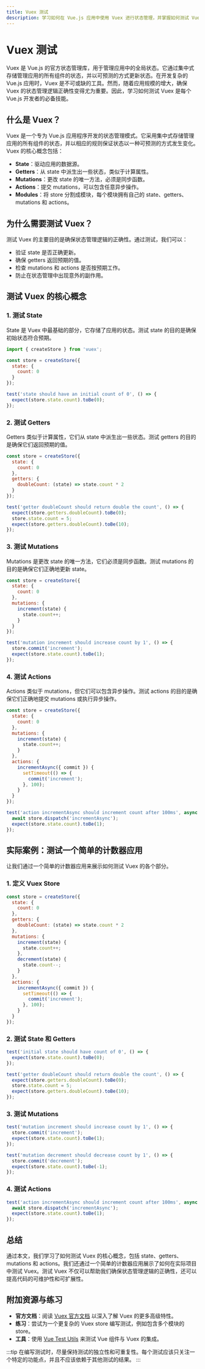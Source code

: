 ```yaml
---
title: Vuex 测试
description: 学习如何在 Vue.js 应用中使用 Vuex 进行状态管理，并掌握如何测试 Vuex 的核心功能。
---
```


# Vuex 测试

Vuex 是 Vue.js 的官方状态管理库，用于管理应用中的全局状态。它通过集中式存储管理应用的所有组件的状态，并以可预测的方式更新状态。在开发复杂的 Vue.js 应用时，Vuex 是不可或缺的工具。然而，随着应用规模的增大，确保 Vuex 的状态管理逻辑正确性变得尤为重要。因此，学习如何测试 Vuex 是每个 Vue.js 开发者的必备技能。

## 什么是 Vuex？

Vuex 是一个专为 Vue.js 应用程序开发的状态管理模式。它采用集中式存储管理应用的所有组件的状态，并以相应的规则保证状态以一种可预测的方式发生变化。Vuex 的核心概念包括：

- **State**：驱动应用的数据源。
- **Getters**：从 state 中派生出一些状态，类似于计算属性。
- **Mutations**：更改 state 的唯一方法，必须是同步函数。
- **Actions**：提交 mutations，可以包含任意异步操作。
- **Modules**：将 store 分割成模块，每个模块拥有自己的 state、getters、mutations 和 actions。

## 为什么需要测试 Vuex？

测试 Vuex 的主要目的是确保状态管理逻辑的正确性。通过测试，我们可以：

- 验证 state 是否正确更新。
- 确保 getters 返回预期的值。
- 检查 mutations 和 actions 是否按预期工作。
- 防止在状态管理中出现意外的副作用。

## 测试 Vuex 的核心概念

### 1. 测试 State

State 是 Vuex 中最基础的部分，它存储了应用的状态。测试 state 的目的是确保初始状态符合预期。

```javascript
import { createStore } from 'vuex';

const store = createStore({
  state: {
    count: 0
  }
});

test('state should have an initial count of 0', () => {
  expect(store.state.count).toBe(0);
});
```

### 2. 测试 Getters

Getters 类似于计算属性，它们从 state 中派生出一些状态。测试 getters 的目的是确保它们返回预期的值。

```javascript
const store = createStore({
  state: {
    count: 0
  },
  getters: {
    doubleCount: (state) => state.count * 2
  }
});

test('getter doubleCount should return double the count', () => {
  expect(store.getters.doubleCount).toBe(0);
  store.state.count = 5;
  expect(store.getters.doubleCount).toBe(10);
});
```

### 3. 测试 Mutations

Mutations 是更改 state 的唯一方法，它们必须是同步函数。测试 mutations 的目的是确保它们正确地更新 state。

```javascript
const store = createStore({
  state: {
    count: 0
  },
  mutations: {
    increment(state) {
      state.count++;
    }
  }
});

test('mutation increment should increase count by 1', () => {
  store.commit('increment');
  expect(store.state.count).toBe(1);
});
```

### 4. 测试 Actions

Actions 类似于 mutations，但它们可以包含异步操作。测试 actions 的目的是确保它们正确地提交 mutations 或执行异步操作。

```javascript
const store = createStore({
  state: {
    count: 0
  },
  mutations: {
    increment(state) {
      state.count++;
    }
  },
  actions: {
    incrementAsync({ commit }) {
      setTimeout(() => {
        commit('increment');
      }, 100);
    }
  }
});

test('action incrementAsync should increment count after 100ms', async () => {
  await store.dispatch('incrementAsync');
  expect(store.state.count).toBe(1);
});
```

## 实际案例：测试一个简单的计数器应用

让我们通过一个简单的计数器应用来展示如何测试 Vuex 的各个部分。

### 1. 定义 Vuex Store

```javascript
const store = createStore({
  state: {
    count: 0
  },
  getters: {
    doubleCount: (state) => state.count * 2
  },
  mutations: {
    increment(state) {
      state.count++;
    },
    decrement(state) {
      state.count--;
    }
  },
  actions: {
    incrementAsync({ commit }) {
      setTimeout(() => {
        commit('increment');
      }, 100);
    }
  }
});
```

### 2. 测试 State 和 Getters

```javascript
test('initial state should have count of 0', () => {
  expect(store.state.count).toBe(0);
});

test('getter doubleCount should return double the count', () => {
  expect(store.getters.doubleCount).toBe(0);
  store.state.count = 5;
  expect(store.getters.doubleCount).toBe(10);
});
```

### 3. 测试 Mutations

```javascript
test('mutation increment should increase count by 1', () => {
  store.commit('increment');
  expect(store.state.count).toBe(1);
});

test('mutation decrement should decrease count by 1', () => {
  store.commit('decrement');
  expect(store.state.count).toBe(-1);
});
```

### 4. 测试 Actions

```javascript
test('action incrementAsync should increment count after 100ms', async () => {
  await store.dispatch('incrementAsync');
  expect(store.state.count).toBe(1);
});
```

## 总结

通过本文，我们学习了如何测试 Vuex 的核心概念，包括 state、getters、mutations 和 actions。我们还通过一个简单的计数器应用展示了如何在实际项目中测试 Vuex。测试 Vuex 不仅可以帮助我们确保状态管理逻辑的正确性，还可以提高代码的可维护性和可扩展性。

## 附加资源与练习

- **官方文档**：阅读 [Vuex 官方文档](https://vuex.vuejs.org/) 以深入了解 Vuex 的更多高级特性。
- **练习**：尝试为一个更复杂的 Vuex store 编写测试，例如包含多个模块的 store。
- **工具**：使用 [Vue Test Utils](https://vue-test-utils.vuejs.org/) 来测试 Vue 组件与 Vuex 的集成。

:::tip
在编写测试时，尽量保持测试的独立性和可重复性。每个测试应该只关注一个特定的功能点，并且不应该依赖于其他测试的结果。
:::